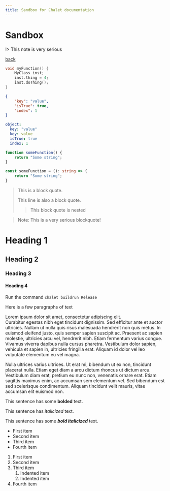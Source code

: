 ```yaml
---
title: Sandbox for Chalet documentation
---
```


# Sandbox

!> This note is very serious

[back](/docs)

```cpp
void myFunction() {
    MyClass inst;
    inst.thing = 4;
    inst.doThing();
}
```

```json
{
	"key": "value",
	"isTrue": true,
	"index": 1
}
```

```yaml
object:
  key: "value"
  key: value
  isTrue: true
  index: 1
```

```js
function someFunction() {
    return "Some string";
}
```

```ts
const someFunction = (): string => {
    return "Some string";
}
```

> This is a block quote.
> 
> This line is also a block quote.
>
>> This block quote is nested

> Note: This is a very serious blockquote!



# Heading 1

## Heading 2

### Heading 3

#### Heading 4

<!-- ##### Heading 5 -->

<!-- ###### Heading 6 -->

Run the command `chalet buildrun Release`

Here is a few paragraphs of text

Lorem ipsum dolor sit amet, consectetur adipiscing elit.  
Curabitur egestas nibh eget tincidunt dignissim. Sed efficitur ante et auctor ultricies. Nullam ut nulla quis risus malesuada hendrerit non quis metus. In euismod eleifend justo, quis semper sapien suscipit ac. Praesent ac sapien molestie, ultricies arcu vel, hendrerit nibh. Etiam fermentum varius congue. Vivamus viverra dapibus nulla cursus pharetra. Vestibulum dolor sapien, vehicula et sapien in, ultricies fringilla erat. Aliquam id dolor vel leo vulputate elementum eu vel magna.

Nulla ultrices varius ultrices. Ut erat mi, bibendum ut ex non, tincidunt placerat nulla. Etiam eget diam a arcu dictum rhoncus ut dictum arcu. Vestibulum diam erat, pretium eu nunc non, venenatis ornare erat. Etiam sagittis maximus enim, ac accumsan sem elementum vel. Sed bibendum est sed scelerisque condimentum. Aliquam tincidunt velit mauris, vitae accumsan elit euismod non.


This sentence has some **bolded** text.

This sentence has *italicized* text.

This sentence has some ***bold italicized*** text.

- First item
- Second item
- Third item
- Fourth item

1. First item
2. Second item
3. Third item
    1. Indented item
    2. Indented item
4. Fourth item 
